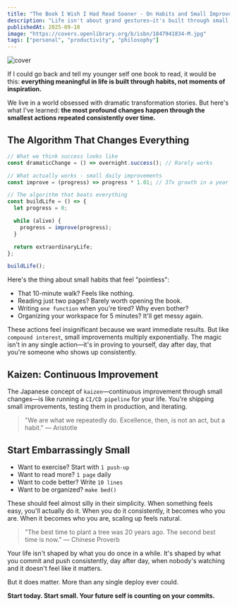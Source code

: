 ```yaml
---
title: "The Book I Wish I Had Read Sooner - On Habits and Small Improvements"
description: "Life isn't about grand gestures—it's built through small, seemingly meaningless habits that compound into extraordinary transformation over time."
publishedAt: 2025-09-10
image: "https://covers.openlibrary.org/b/isbn/1847941834-M.jpg"
tags: ["personal", "productivity", "philosophy"]
---
```



![cover](https://covers.openlibrary.org/b/isbn/1847941834-M.jpg)

If I could go back and tell my younger self one book to read, it would be this: **everything meaningful in life is built through habits, not moments of inspiration.**

We live in a world obsessed with dramatic transformation stories. But here's what I've learned: **the most profound changes happen through the smallest actions repeated consistently over time.**

## The Algorithm That Changes Everything

<CodeSnippet>

```javascript
// What we think success looks like
const dramaticChange = () => overnight.success(); // Rarely works

// What actually works - small daily improvements
const improve = (progress) => progress * 1.01; // 37x growth in a year

// The algorithm that beats everything
const buildLife = () => {
  let progress = 0;

  while (alive) {
    progress = improve(progress);
  }

  return extraordinaryLife;
};

buildLife();
```

</CodeSnippet>

Here's the thing about small habits that feel "pointless":

- That 10-minute walk? Feels like nothing.
- Reading just two pages? Barely worth opening the book.
- Writing `one function` when you're tired? Why even bother?
- Organizing your workspace for 5 minutes? It'll get messy again.

These actions feel insignificant because we want immediate results. But like `compound interest`, small improvements multiply exponentially. The magic isn't in any single action—it's in proving to yourself, day after day, that you're someone who shows up consistently.

## Kaizen: Continuous Improvement

The Japanese concept of `kaizen`—continuous improvement through small changes—is like running a `CI/CD pipeline` for your life. You're shipping small improvements, testing them in production, and iterating.

> "We are what we repeatedly do. Excellence, then, is not an act, but a habit." — Aristotle

## Start Embarrassingly Small

- Want to exercise? Start with `1 push-up`
- Want to read more? `1 page` daily
- Want to code better? Write `10 lines`
- Want to be organized? `make bed()`

These should feel almost silly in their simplicity. When something feels easy, you'll actually do it. When you do it consistently, it becomes who you are. When it becomes who you are, scaling up feels natural.

> "The best time to plant a tree was 20 years ago. The second best time is now." — Chinese Proverb

Your life isn't shaped by what you do once in a while. It's shaped by what you commit and push consistently, day after day, when nobody's watching and it doesn't feel like it matters.

But it does matter. More than any single deploy ever could.

**Start today. Start small. Your future self is counting on your commits.**
